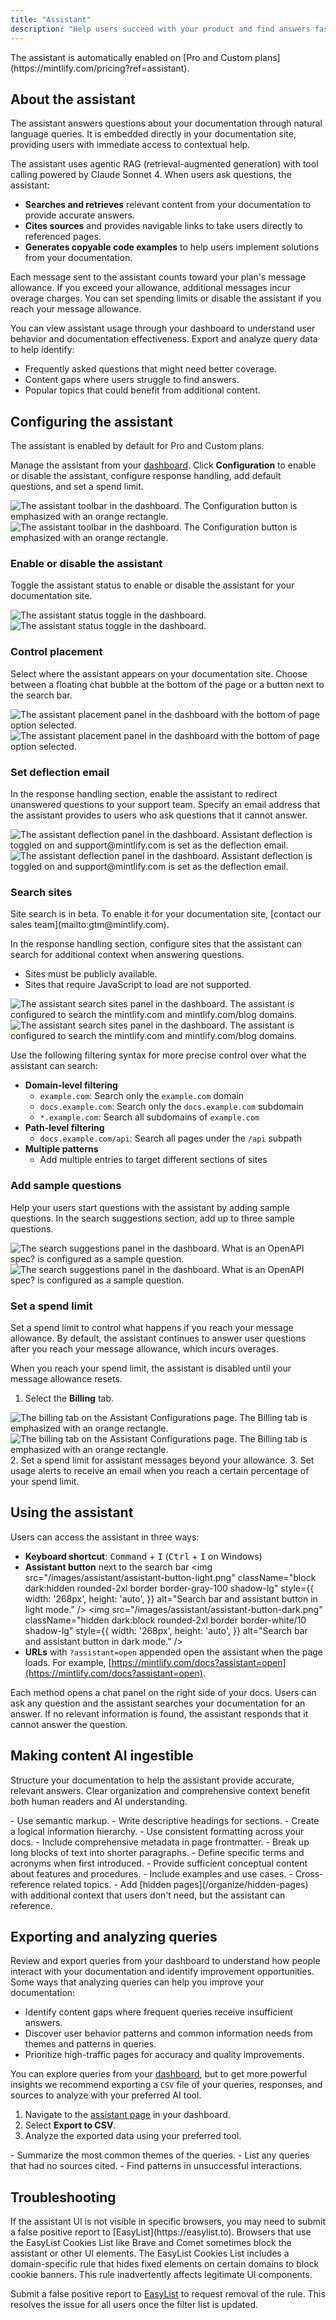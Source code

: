 ```yaml
---
title: "Assistant"
description: "Help users succeed with your product and find answers faster"
---
```


<Info>
  The assistant is automatically enabled on [Pro and Custom plans](https://mintlify.com/pricing?ref=assistant).
</Info>

## About the assistant

The assistant answers questions about your documentation through natural language queries. It is embedded directly in your documentation site, providing users with immediate access to contextual help.

The assistant uses agentic RAG (retrieval-augmented generation) with tool calling powered by Claude Sonnet 4. When users ask questions, the assistant:

* **Searches and retrieves** relevant content from your documentation to provide accurate answers.
* **Cites sources** and provides navigable links to take users directly to referenced pages.
* **Generates copyable code examples** to help users implement solutions from your documentation.

Each message sent to the assistant counts toward your plan's message allowance. If you exceed your allowance, additional messages incur overage charges. You can set spending limits or disable the assistant if you reach your message allowance.

You can view assistant usage through your dashboard to understand user behavior and documentation effectiveness. Export and analyze query data to help identify:

* Frequently asked questions that might need better coverage.
* Content gaps where users struggle to find answers.
* Popular topics that could benefit from additional content.

## Configuring the assistant

The assistant is enabled by default for Pro and Custom plans.

Manage the assistant from your [dashboard](https://dashboard.mintlify.com/products/assistant/settings). Click **Configuration** to enable or disable the assistant, configure response handling, add default questions, and set a spend limit.

<Frame>
  <img src="/images/assistant/configuration-light.png" alt="The assistant toolbar in the dashboard. The Configuration button is emphasized with an orange rectangle." className="block dark:hidden" />
  <img src="/images/assistant/configuration-dark.png" alt="The assistant toolbar in the dashboard. The Configuration button is emphasized with an orange rectangle." className="hidden dark:block" />
</Frame>

### Enable or disable the assistant

Toggle the assistant status to enable or disable the assistant for your documentation site.

<Frame>
  <img src="/images/assistant/status-light.png" alt="The assistant status toggle in the dashboard." className="block dark:hidden" />
  <img src="/images/assistant/status-dark.png" alt="The assistant status toggle in the dashboard." className="hidden dark:block" />
</Frame>

### Control placement

Select where the assistant appears on your documentation site. Choose between a floating chat bubble at the bottom of the page or a button next to the search bar.

<Frame>
  <img src="/images/assistant/placement-light.png" alt="The assistant placement panel in the dashboard with the bottom of page option selected." className="block dark:hidden" />
  <img src="/images/assistant/placement-dark.png" alt="The assistant placement panel in the dashboard with the bottom of page option selected." className="hidden dark:block" />
</Frame>

### Set deflection email

In the response handling section, enable the assistant to redirect unanswered questions to your support team. Specify an email address that the assistant provides to users who ask questions that it cannot answer.

<Frame>
  <img src="/images/assistant/deflection-light.png" alt="The assistant deflection panel in the dashboard. Assistant deflection is toggled on and support@mintlify.com is set as the deflection email." className="block dark:hidden" />
  <img src="/images/assistant/deflection-dark.png" alt="The assistant deflection panel in the dashboard. Assistant deflection is toggled on and support@mintlify.com is set as the deflection email." className="hidden dark:block" />
</Frame>

### Search sites

<Note>
  Site search is in beta. To enable it for your documentation site, [contact our sales team](mailto:gtm@mintlify.com). 
</Note>

In the response handling section, configure sites that the assistant can search for additional context when answering questions.

- Sites must be publicly available.
- Sites that require JavaScript to load are not supported.

<Frame>
  <img src="/images/assistant/search-sites-light.png" alt="The assistant search sites panel in the dashboard. The assistant is configured to search the mintlify.com and mintlify.com/blog domains." className="block dark:hidden" />
  <img src="/images/assistant/search-sites-dark.png" alt="The assistant search sites panel in the dashboard. The assistant is configured to search the mintlify.com and mintlify.com/blog domains." className="hidden dark:block" />
</Frame>

Use the following filtering syntax for more precise control over what the assistant can search:

- **Domain-level filtering**
  - `example.com`: Search only the `example.com` domain
  - `docs.example.com`: Search only the `docs.example.com` subdomain
  - `*.example.com`: Search all subdomains of `example.com`
- **Path-level filtering**
  - `docs.example.com/api`: Search all pages under the `/api` subpath
- **Multiple patterns**
  - Add multiple entries to target different sections of sites

### Add sample questions

Help your users start questions with the assistant by adding sample questions. In the search suggestions section, add up to three sample questions.

<Frame>
  <img src="/images/assistant/search-suggestions-light.png" alt="The search suggestions panel in the dashboard. What is an OpenAPI spec? is configured as a sample question." className="block dark:hidden" />
  <img src="/images/assistant/search-suggestions-dark.png" alt="The search suggestions panel in the dashboard. What is an OpenAPI spec? is configured as a sample question." className="hidden dark:block" />
</Frame>

### Set a spend limit

Set a spend limit to control what happens if you reach your message allowance. By default, the assistant continues to answer user questions after you reach your message allowance, which incurs overages.

When you reach your spend limit, the assistant is disabled until your message allowance resets.

1. Select the **Billing** tab.
  <Frame>
    <img src="/images/assistant/billing-light.png" alt="The billing tab on the Assistant Configurations page. The Billing tab is emphasized with an orange rectangle." className="block dark:hidden" style={{ width: '268px', height: 'auto' }} />
    <img src="/images/assistant/billing-dark.png" alt="The billing tab on the Assistant Configurations page. The Billing tab is emphasized with an orange rectangle." className="hidden dark:block" style={{ width: '268px', height: 'auto' }} />
  </Frame>
2. Set a spend limit for assistant messages beyond your allowance.
3. Set usage alerts to receive an email when you reach a certain percentage of your spend limit.

## Using the assistant

Users can access the assistant in three ways:

- **Keyboard shortcut**: <kbd>Command</kbd> + <kbd>I</kbd> (<kbd>Ctrl</kbd> + <kbd>I</kbd> on Windows)
- **Assistant button** next to the search bar
  <img
    src="/images/assistant/assistant-button-light.png"
    className="block dark:hidden rounded-2xl border border-gray-100 shadow-lg"
    style={{
      width: '268px',
      height: 'auto',
    }}
    alt="Search bar and assistant button in light mode."
  />
  <img
    src="/images/assistant/assistant-button-dark.png"
    className="hidden dark:block rounded-2xl border border-white/10 shadow-lg"
    style={{
      width: '268px',
      height: 'auto',
    }}
    alt="Search bar and assistant button in dark mode."
  />
- **URLs** with `?assistant=open` appended open the assistant when the page loads. For example, [https://mintlify.com/docs?assistant=open](https://mintlify.com/docs?assistant=open).

Each method opens a chat panel on the right side of your docs. Users can ask any question and the assistant searches your documentation for an answer. If no relevant information is found, the assistant responds that it cannot answer the question.

## Making content AI ingestible

Structure your documentation to help the assistant provide accurate, relevant answers. Clear organization and comprehensive context benefit both human readers and AI understanding.

<Card title="Structure and organization">
  - Use semantic markup.
  - Write descriptive headings for sections.
  - Create a logical information hierarchy.
  - Use consistent formatting across your docs.
  - Include comprehensive metadata in page frontmatter.
  - Break up long blocks of text into shorter paragraphs.
</Card>

<Card title="Context">
  - Define specific terms and acronyms when first introduced.
  - Provide sufficient conceptual content about features and procedures.
  - Include examples and use cases.
  - Cross-reference related topics.
  - Add [hidden pages](/organize/hidden-pages) with additional context that users don't need, but the assistant can reference.
</Card>

## Exporting and analyzing queries

Review and export queries from your dashboard to understand how people interact with your documentation and identify improvement opportunities. Some ways that analyzing queries can help you improve your documentation:

- Identify content gaps where frequent queries receive insufficient answers.
- Discover user behavior patterns and common information needs from themes and patterns in queries.
- Prioritize high-traffic pages for accuracy and quality improvements.

You can explore queries from your [dashboard](https://dashboard.mintlify.com/products/assistant), but to get more powerful insights we recommend exporting a `CSV` file of your queries, responses, and sources to analyze with your preferred AI tool.

1. Navigate to the [assistant page](https://dashboard.mintlify.com/products/assistant) in your dashboard.
2. Select **Export to CSV**.
3. Analyze the exported data using your preferred tool.

<Card title="Sample analysis prompts">
  - Summarize the most common themes of the queries.
  - List any queries that had no sources cited.
  - Find patterns in unsuccessful interactions.
</Card>

## Troubleshooting

<Accordion title="Assistant chat bar not visible">
  If the assistant UI is not visible in specific browsers, you may need to submit a false positive report to [EasyList](https://easylist.to). Browsers that use the EasyList Cookies List like Brave and Comet sometimes block the assistant or other UI elements. The EasyList Cookies List includes a domain-specific rule that hides fixed elements on certain domains to block cookie banners. This rule inadvertently affects legitimate UI components.

  Submit a false positive report to [EasyList](https://github.com/easylist/easylist) to request removal of the rule. This resolves the issue for all users once the filter list is updated.

</Accordion>
